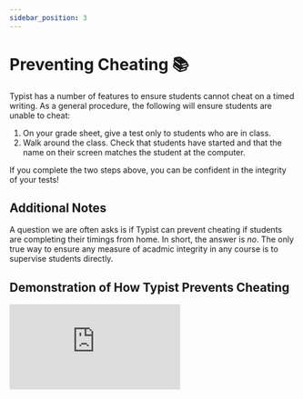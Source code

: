 ```yaml
---
sidebar_position: 3
---
```


# Preventing Cheating 📚

Typist has a number of features to ensure students cannot cheat on a timed writing. As a general procedure, the following will ensure students are unable to cheat:

1. On your grade sheet, give a test only to students who are in class.
2. Walk around the class. Check that students have started and that the name on their screen matches the student at the computer.

If you complete the two steps above, you can be confident in the integrity of your tests!

## Additional Notes

A question we are often asks is if Typist can prevent cheating if students are completing their timings from home. In short, the answer is _no_. The only true way to ensure any measure of acadmic integrity in any course is to supervise students directly.

## Demonstration of How Typist Prevents Cheating

<div style={{ position: "relative", paddingBottom: "56.25%", height: 0 }}>
  <iframe
    style={{
      position: "absolute",
      top: 0,
      left: 0,
      width: "100%",
      height: "100%",
    }}
    src="https://www.youtube-nocookie.com/embed/9gEh3vzNyyo"
    title="YouTube video player"
    frameBorder="0"
    allow="accelerometer; autoplay; clipboard-write; encrypted-media; gyroscope; picture-in-picture; web-share"
    allowfullscreen
  ></iframe>
</div>
